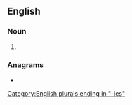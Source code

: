 ==English==

===Noun===
{{head|en|noun form}}

# {{plural of|acerbity|lang=en}}

===Anagrams===
* {{anagrams|en|a=abceeiirst|basicerite}}

[[Category:English plurals ending in "-ies"]]